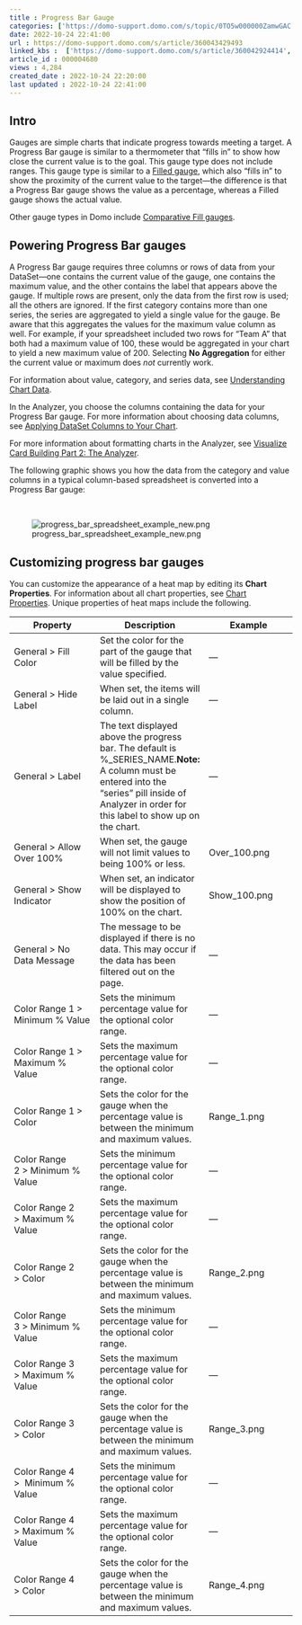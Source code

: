 ```yaml
---
title : Progress Bar Gauge
categories: ['https://domo-support.domo.com/s/topic/0TO5w000000ZamwGAC']
date: 2022-10-24 22:41:00
url : https://domo-support.domo.com/s/article/360043429493
linked_kbs :  ['https://domo-support.domo.com/s/article/360042924414', 'https://domo-support.domo.com/s/article/360043429693', 'https://domo-support.domo.com/s/article/360043428693', 'https://domo-support.domo.com/s/article/360043429933', 'https://domo-support.domo.com/s/article/360043429913', 'https://domo-support.domo.com/s/knowledge-base', 'https://domo-support.domo.com/s/article/360042925494', 'https://domo-support.domo.com/s/article/360043429493', 'https://domo-support.domo.com/s/article/360042924554', 'https://domo-support.domo.com/s/article/360043429953', 'https://domo-support.domo.com/s/topic/0TO5w000000ZamwGAC', 'https://domo-support.domo.com/s/article/360043428713']
article_id : 000004680
views : 4,284
created_date : 2022-10-24 22:20:00
last updated : 2022-10-24 22:41:00
---
```




Intro
-----


Gauges are simple charts that indicate progress towards meeting a target. A Progress Bar gauge is similar to a thermometer that "fills in" to show how close the current value is to the goal. This gauge type does not include ranges. This gauge type is similar to a [Filled gauge](..\filled_gauge\index.qmd "Filled Gauge"), which also "fills in" to show the proximity of the current value to the target—the difference is that a Progress Bar gauge shows the value as a percentage, whereas a Filled gauge shows the actual value.


Other gauge types in Domo include [Comparative Fill gauges](..\comparative_fill_gauge\index.qmd "Single Value Gauge").


Powering Progress Bar gauges
----------------------------


A Progress Bar gauge requires three columns or rows of data from your DataSet—one contains the current value of the gauge, one contains the maximum value, and the other contains the label that appears above the gauge. If multiple rows are present, only the data from the first row is used; all the others are ignored. If the first category contains more than one series, the series are aggregated to yield a single value for the gauge. Be aware that this aggregates the values for the maximum value column as well. For example, if your spreadsheet included two rows for "Team A" that both had a maximum value of 100, these would be aggregated in your chart to yield a new maximum value of 200. Selecting **No Aggregation** for either the current value or maximum does *not* currently work.


For information about value, category, and series data, see [Understanding Chart Data](..\understanding_chart_data\index.qmd "Understanding Chart Data").


In the Analyzer, you choose the columns containing the data for your Progress Bar gauge. For more information about choosing data columns, see [Applying DataSet Columns to Your Chart](..\applying_dataset_columns_to_your_chart\index.qmd "Applying DataSet Columns to Your Chart").


For more information about formatting charts in the Analyzer, see [Visualize Card Building Part 2: The Analyzer](..\..\category\analyzer\index.qmd "KPI Card Building Part 2: The Card Builder").


The following graphic shows you how the data from the category and value columns in a typical column-based spreadsheet is converted into a Progress Bar gauge:


 


![progress_bar_spreadsheet_example_new.png](progress_bar_spreadsheet_example_new.png)


Customizing progress bar gauges
-------------------------------


You can customize the appearance of a heat map by editing its **Chart Properties**. For information about all chart properties, see [Chart Properties](..\..\category\chart_properties\index.qmd "Chart Properties"). Unique properties of heat maps include the following.




| Property | Description | Example |
| --- | --- | --- |
| General > Fill Color | Set the color for the part of the gauge that will be filled by the value specified. | — |
| General > Hide Label | When set, the items will be laid out in a single column. | — |
| General > Label | The text displayed above the progress bar. The default is %\_SERIES\_NAME.**Note:** A column must be entered into the "series" pill inside of Analyzer in order for this label to show up on the chart. | — |
| General > Allow Over 100% | When set, the gauge will not limit values to being 100% or less. | Over_100.png |
| General > Show Indicator | When set, an indicator will be displayed to show the position of 100% on the chart. | Show_100.png |
| General > No Data Message | The message to be displayed if there is no data. This may occur if the data has been filtered out on the page. | — |
| Color Range 1 > Minimum % Value | Sets the minimum percentage value for the optional color range. | — |
| Color Range 1 > Maximum % Value | Sets the maximum percentage value for the optional color range. | — |
| Color Range 1 > Color | Sets the color for the gauge when the percentage value is between the minimum and maximum values. | Range_1.png |
| Color Range 2 > Minimum % Value | Sets the minimum percentage value for the optional color range. | — |
| Color Range 2 > Maximum % Value | Sets the maximum percentage value for the optional color range. | — |
| Color Range 2 > Color | Sets the color for the gauge when the percentage value is between the minimum and maximum values. | Range_2.png |
| Color Range 3 > Minimum % Value | Sets the minimum percentage value for the optional color range. | — |
| Color Range 3 > Maximum % Value | Sets the maximum percentage value for the optional color range. | — |
| Color Range 3 > Color | Sets the color for the gauge when the percentage value is between the minimum and maximum values. | Range_3.png |
| Color Range 4 >  Minimum % Value | Sets the minimum percentage value for the optional color range. | — |
| Color Range 4 > Maximum % Value | Sets the maximum percentage value for the optional color range. | — |
| Color Range 4 > Color | Sets the color for the gauge when the percentage value is between the minimum and maximum values. | Range_4.png |